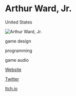 # Arthur Ward, Jr.

<Location>

United States

</Location>

![Arthur Ward, Jr.](https://img.itch.zone/aW1hZ2UvMzQzMjgvMTQ3Njk3LnBuZw==/315x250%23c/OApRDL.png)

<Skills>

game design

programming

game audio

</Skills>

<Personal>

[Website](http://arthurwardjr.com)

[Twitter](http://twitter.com/edibletoaster)

[Itch.io](http://edibletoaster.itch.io)

</Personal>


